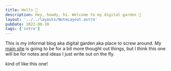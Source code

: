 ```yaml
---
title: Hello 👋
description: Hey, howdy, hi. Welcome to my digital garden 🍃
layout: '../../layouts/NoteLayout.astro'
pubDate: 2022-08-30
tags: ['intro']
---
```


This is my informal blog aka digital garden aka place to screw around.
My [main site](https://mykal.codes) is going to be for a bit more thought out things,
but I think this one will be for notes and ideas I just write out on the fly.

kind of like this one!
